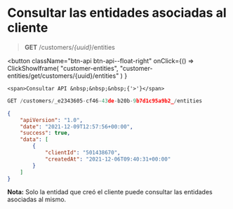 # Consultar las entidades asociadas al cliente

> **GET** /customers/_\{uuid}_/entities


<button className="btn-api btn-api--float-right"
	onClick={() =>
		ClickShowIframe(
			"customer-entities",
			"customer-entities/get/customers/{uuid}/entities"
		)
	}
>
	<span>Consultar API &nbsp;&nbsp;&nbsp;{'>'}</span>
</button>


<Tabs>
<TabItem value="solicitud" label="Solicitud">

```js
GET /customers/_e2343605-cf46-43de-b20b-9b7d1c95a9b2_/entities
```

</TabItem>
<TabItem value="respuesta" label="Respuesta">

```json
{
	"apiVersion": "1.0",
	"date": "2021-12-09T12:57:56+00:00",
	"success": true,
	"data": [
		{
			"clientId": "501438670",
			"createdAt": "2021-12-06T09:40:31+00:00"
		}
	]
}
```

</TabItem>
</Tabs>

**Nota:** Solo la entidad que creó el cliente puede consultar las entidades asociadas al mismo.
